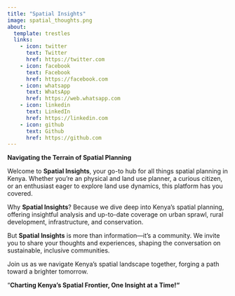 ```yaml
---
title: "Spatial Insights"
image: spatial_thoughts.png
about:
  template: trestles
  links:
    - icon: twitter
      text: Twitter
      href: https://twitter.com
    - icon: facebook
      text: Facebook
      href: https://facebook.com
    - icon: whatsapp
      text: WhatsApp
      href: https://web.whatsapp.com
    - icon: linkedin
      text: LinkedIn
      href: https://linkedin.com
    - icon: github
      text: Github
      href: https://github.com
---
```


**Navigating the Terrain of Spatial Planning**

Welcome to **Spatial Insights**, your go-to hub for all things spatial planning in Kenya. Whether you're an physical and land use planner, a curious citizen, or an enthusiast eager to explore land use dynamics, this platform has you covered.

Why **Spatial Insights**? Because we dive deep into Kenya's spatial planning, offering insightful analysis and up-to-date coverage on urban sprawl, rural development, infrastructure, and conservation.

But **Spatial Insights** is more than information—it's a community. We invite you to share your thoughts and experiences, shaping the conversation on sustainable, inclusive communities.

Join us as we navigate Kenya's spatial landscape together, forging a path toward a brighter tomorrow.

"**Charting Kenya's Spatial Frontier, One Insight at a Time!"**
